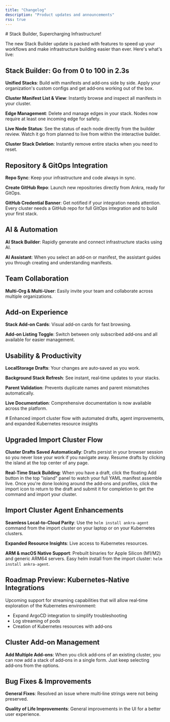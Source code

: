 ```yaml
---
title: "Changelog"
description: "Product updates and announcements"
rss: true
---
```


<Update label="June–July 2025">
# Stack Builder, Supercharging Infrastructure!

The new Stack Builder update is packed with features to speed up your workflows and make infrastructure building easier than ever. Here's what's live:

## Stack Builder: Go from 0 to 100 in 2.3s

**Unified Stacks**: Build with manifests and add‑ons side by side. Apply your organization's custom configs and get add‑ons working out of the box.

**Cluster Manifest List & View**: Instantly browse and inspect all manifests in your cluster.

**Edge Management**: Delete and manage edges in your stack. Nodes now require at least one incoming edge for safety.

**Live Node Status**: See the status of each node directly from the builder review. Watch it go from planned to live from within the interactive builder.

**Cluster Stack Deletion**: Instantly remove entire stacks when you need to reset.

## Repository & GitOps Integration

**Repo Sync**: Keep your infrastructure and code always in sync.

**Create GitHub Repo**: Launch new repositories directly from Ankra, ready for GitOps.

**GitHub Credential Banner**: Get notified if your integration needs attention. Every cluster needs a GitHub repo for full GitOps integration and to build your first stack.

## AI & Automation

**AI Stack Builder**: Rapidly generate and connect infrastructure stacks using AI.

**AI Assistant**: When you select an add‑on or manifest, the assistant guides you through creating and understanding manifests.

## Team Collaboration

**Multi‑Org & Multi‑User**: Easily invite your team and collaborate across multiple organizations.

## Add‑on Experience

**Stack Add‑on Cards**: Visual add‑on cards for fast browsing.

**Add‑on Listing Toggle**: Switch between only subscribed add‑ons and all available for easier management.

## Usability & Productivity

**LocalStorage Drafts**: Your changes are auto‑saved as you work.

**Background Stack Refresh**: See instant, real‑time updates to your stacks.

**Parent Validation**: Prevents duplicate names and parent mismatches automatically.

**Live Documentation**: Comprehensive documentation is now available across the platform.
</Update>

<Update label="April–May 2025">
# Enhanced import cluster flow with automated drafts, agent improvements, and expanded Kubernetes resource insights

## Upgraded Import Cluster Flow

**Cluster Drafts Saved Automatically**: Drafts persist in your browser session so you never lose your work if you navigate away. Resume drafts by clicking the island at the top center of any page.

**Real‑Time Stack Building**: When you have a draft, click the floating Add button in the top "island" panel to watch your full YAML manifest assemble live. Once you're done looking around the add‑ons and profiles, click the import icon to return to the draft and submit it for completion to get the command and import your cluster.

## Import Cluster Agent Enhancements

**Seamless Local‑to‑Cloud Parity**: Use the `helm install ankra-agent` command from the import cluster on your laptop or on your Kubernetes clusters.

**Expanded Resource Insights**: Live access to Kubernetes resources.

**ARM & macOS Native Support**: Prebuilt binaries for Apple Silicon (M1/M2) and generic ARM64 servers. Easy helm install from the import cluster: `helm install ankra-agent`.

## Roadmap Preview: Kubernetes‑Native Integrations

Upcoming support for streaming capabilities that will allow real‑time exploration of the Kubernetes environment:

- Expand ArgoCD integration to simplify troubleshooting
- Log streaming of pods
- Creation of Kubernetes resources with add‑ons

## Cluster Add‑on Management

**Add Multiple Add‑ons**: When you click add‑ons of an existing cluster, you can now add a stack of add‑ons in a single form. Just keep selecting add‑ons from the options.

## Bug Fixes & Improvements

**General Fixes**: Resolved an issue where multi‑line strings were not being preserved.

**Quality of Life Improvements**: General improvements in the UI for a better user experience.
</Update>
